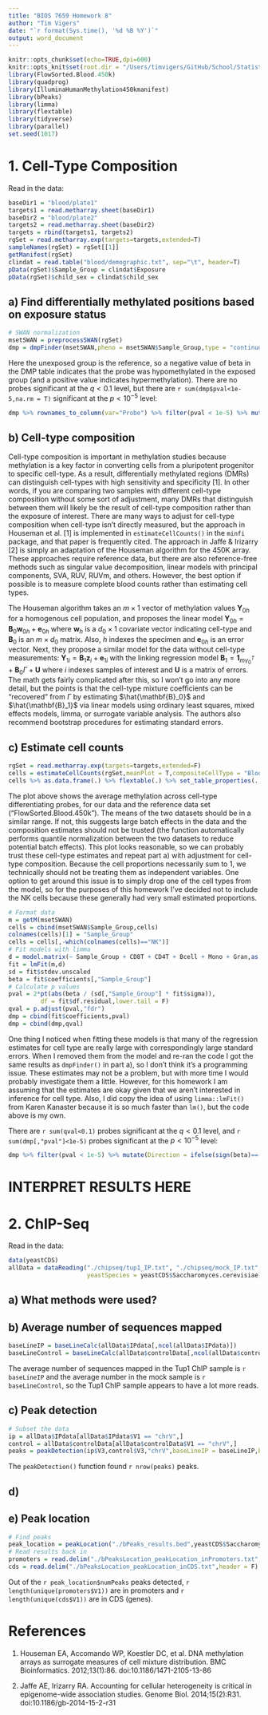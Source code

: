 ```yaml
---
title: "BIOS 7659 Homework 8"
author: "Tim Vigers"
date: "`r format(Sys.time(), '%d %B %Y')`"
output: word_document
---
```


```r
knitr::opts_chunk$set(echo=TRUE,dpi=600)
knitr::opts_knit$set(root.dir = "/Users/timvigers/GitHub/School/Statistical Genomics/hw8")
library(FlowSorted.Blood.450k)
library(quadprog)
library(IlluminaHumanMethylation450kmanifest)
library(bPeaks)
library(limma)
library(flextable)
library(tidyverse)
library(parallel)
set.seed(1017)
```

# 1. Cell-Type Composition

Read in the data:

```r
baseDir1 = "blood/plate1"
targets1 = read.metharray.sheet(baseDir1)
baseDir2 = "blood/plate2"
targets2 = read.metharray.sheet(baseDir2)
targets = rbind(targets1, targets2)
rgSet = read.metharray.exp(targets=targets,extended=T)
sampleNames(rgSet) = rgSet[[1]]
getManifest(rgSet)
clindat = read.table("blood/demographic.txt", sep="\t", header=T)
pData(rgSet)$Sample_Group = clindat$Exposure
pData(rgSet)$child_sex = clindat$child_sex
```

## a) Find differentially methylated positions based on exposure status

```r
# SWAN normalization
msetSWAN = preprocessSWAN(rgSet)
dmp = dmpFinder(msetSWAN,pheno = msetSWAN$Sample_Group,type = "continuous")
```

Here the unexposed group is the reference, so a negative value of beta in the DMP table indicates that the probe was hypomethylated in the exposed group (and a positive value indicates hypermethylation). There are no probes significant at the $q<0.1$ level, but there are `r sum(dmp$pval<1e-5,na.rm = T)` significant at the $p<10^{-5}$ level:

```r
dmp %>% rownames_to_column(var="Probe") %>% filter(pval < 1e-5) %>% mutate(Direction = ifelse(sign(beta)==-1,"Hypomethylated","Hypermethylated")) %>% select(Probe,beta,Direction,pval) %>% rename("Beta"=beta,"P Value"=pval) %>% flextable(.) %>% footnote(.,i=1,j=3,value = as_paragraph("With respect to exposure"),ref_symbols = "*",part = "header") %>% set_table_properties(.,layout = "autofit",width = 0.75)
```

## b) Cell-type composition

Cell-type composition is important in methylation studies because methylation is a key factor in converting cells from a pluripotent progenitor to specific cell-type. As a result, differentially methylated regions (DMRs) can distinguish cell-types with high sensitivity and specificity [1]. In other words, if you are comparing two samples with different cell-type composition without some sort of adjustment, many DMRs that distinguish between them will likely be the result of cell-type composition rather than the exposure of interest. There are many ways to adjust for cell-type composition when cell-type isn't directly measured, but the approach in Houseman et al. [1] is implemented in `estimateCellCounts()` in the `minfi` package, and that paper is frequently cited. The approach in Jaffe & Irizarry [2] is simply an adaptation of the Houseman algorithm for the 450K array. These approaches require reference data, but there are also reference-free methods such as singular value decomposition, linear models with principal components, SVA, RUV, RUVm, and others. However, the best option if possible is to measure complete blood counts rather than estimating cell types. 

The Houseman algorithm takes an $m\times 1$ vector of methylation values $\mathbf{Y}_{0h}$ for a homogenous cell population, and proposes the linear model $\mathbf{Y}_{0h}=\mathbf{B}_0\mathbf{w}_{0h}+\mathbf{e}_{0h}$ where $\mathbf{w}_{h}$ is a $d_0\times 1$ covariate vector indicating cell-type and $\mathbf{B}_0$ is an $m\times d_0$ matrix. Also, $h$ indexes the specimen and $\mathbf{e}_{0h}$ is an error vector. Next, they propose a similar model for the data without cell-type measurements: $\mathbf{Y}_{1i}=\mathbf{B}_1\mathbf{z}_{i}+\mathbf{e}_{1i}$ with the linking regression model $\mathbf{B}_1=\mathbf{1}_{m\gamma_0^T}+\mathbf{B}_0\Gamma+\mathbf{U}$ where $i$ indexes samples of interest and $\mathbf{U}$ is a matrix of errors. The math gets fairly complicated after this, so I won't go into any more detail, but the points is that the cell-type mixture coefficients can be "recovered" from $\Gamma$ by estimating $\hat{\mathbf{B}_0}$ and $\hat{\mathbf{B}_1}$ via linear models using ordinary least squares, mixed effects models, limma, or surrogate variable analysis. The authors also recommend bootstrap procedures for estimating standard errors.

## c) Estimate cell counts

```r
rgSet = read.metharray.exp(targets=targets,extended=F)
cells = estimateCellCounts(rgSet,meanPlot = T,compositeCellType = "Blood",cellTypes = c("CD8T","CD4T","NK","Bcell","Mono","Gran"))
cells %>% as.data.frame(.) %>% flextable(.) %>% set_table_properties(.,layout = "autofit")
```

The plot above shows the average methylation across cell-type differentiating probes, for our data and the reference data set ("FlowSorted.Blood.450k"). The means of the two datasets should be in a similar range. If not, this suggests large batch effects in the data and the composition estimates should not be trusted (the function automatically performs quantile normalization between the two datasets to reduce potential batch effects). This plot looks reasonable, so we can probably trust these cell-type estimates and repeat part a) with adjustment for cell-type composition. Because the cell proportions necessarily sum to 1, we technically should not be treating them as independent variables. One option to get around this issue is to simply drop one of the cell types from the model, so for the purposes of this homework I've decided not to include the NK cells because these generally had very small estimated proportions.

```r
# Format data
m = getM(msetSWAN)
cells = cbind(msetSWAN$Sample_Group,cells)
colnames(cells)[1] = "Sample_Group"
cells = cells[,-which(colnames(cells)=="NK")]
# Fit models with limma
d = model.matrix(~ Sample_Group + CD8T + CD4T + Bcell + Mono + Gran,as.data.frame(cells))
fit = lmFit(m,d)
sd = fit$stdev.unscaled
beta = fit$coefficients[,"Sample_Group"]
# Calculate p values
pval = 2*pt(abs(beta / (sd[,"Sample_Group"] * fit$sigma)),
         df = fit$df.residual,lower.tail = F)
qval = p.adjust(pval,"fdr")
dmp = cbind(fit$coefficients,pval)
dmp = cbind(dmp,qval)
```

One thing I noticed when fitting these models is that many of the regression estimates for cell type are really large with correspondingly large standard errors. When I removed them from the model and re-ran the code I got the same results as `dmpFinder()` in part a), so I don't think it's a programming issue. These estimates may not be a problem, but with more time I would probably investigate them a little. However, for this homework I am assuming that the estimates are okay given that we aren't interested in inference for cell type. Also, I did copy the idea of using `limma::lmFit()` from Karen Kanaster because it is so much faster than `lm()`, but the code above is my own.

There are `r sum(qval<0.1)` probes significant at the $q<0.1$ level, and `r sum(dmp[,"pval"]<1e-5)` probes significant at the $p<10^{-5}$ level:

```r
dmp %>% filter(pval < 1e-5) %>% mutate(Direction = ifelse(sign(beta)==-1,"Hypomethylated","Hypermethylated")) %>% select(Probe,beta,Direction,pval) %>% rename("Beta"=beta,"P Value"=pval) %>% flextable(.) %>% footnote(.,i=1,j=3,value = as_paragraph("With respect to exposure"),ref_symbols = "*",part = "header") %>% set_table_properties(.,layout = "autofit",width = 0.75)
```

# INTERPRET RESULTS HERE

# 2. ChIP-Seq

Read in the data:

```r
data(yeastCDS)
allData = dataReading("./chipseq/tup1_IP.txt", "./chipseq/mock_IP.txt",
                      yeastSpecies = yeastCDS$Saccharomyces.cerevisiae)
```

## a) What methods were used?

## b) Average number of sequences mapped

```r
baseLineIP = baseLineCalc(allData$IPdata[,ncol(allData$IPdata)])
baseLineControl = baseLineCalc(allData$controlData[,ncol(allData$controlData)])
```

The average number of sequences mapped in the Tup1 ChIP sample is `r baseLineIP` and the average number in the mock sample is `r baseLineControl`, so the Tup1 ChIP sample appears to have a lot more reads.

## c) Peak detection

```r
# Subset the data
ip = allData$IPdata[allData$IPdata$V1 == "chrV",]
control = allData$controlData[allData$controlData$V1 == "chrV",]
peaks = peakDetection(ip$V3,control$V3,"chrV",baseLineIP = baseLineIP,baseLineControl = baseLineControl)
```

The `peakDetection()` function found `r nrow(peaks)` peaks. 

## d)

## e) Peak location

```r
# Find peaks
peak_location = peakLocation("./bPeaks_results.bed",yeastCDS$Saccharomyces.cerevisiae)
# Read results back in
promoters = read.delim("./bPeaksLocation_peakLocation_inPromoters.txt",header = F)
cds = read.delim("./bPeaksLocation_peakLocation_inCDS.txt",header = F)
```

Out of the `r peak_location$numPeaks` peaks detected, `r length(unique(promoters$V1))` are in promoters and `r length(unique(cds$V1))` are in CDS (genes). 

# References

1. Houseman EA, Accomando WP, Koestler DC, et al. DNA methylation arrays as surrogate measures of cell mixture distribution. BMC Bioinformatics. 2012;13(1):86. doi:10.1186/1471-2105-13-86

2. Jaffe AE, Irizarry RA. Accounting for cellular heterogeneity is critical in epigenome-wide association studies. Genome Biol. 2014;15(2):R31. doi:10.1186/gb-2014-15-2-r31
